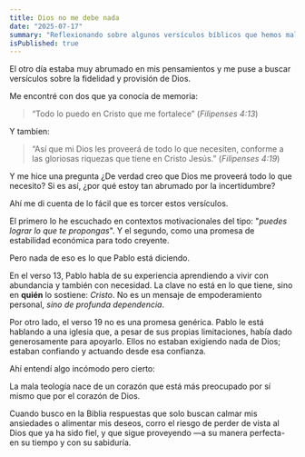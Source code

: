 ```yaml
---
title: Dios no me debe nada
date: "2025-07-17"
summary: "Reflexionando sobre algunos versículos bíblicos que hemos malinterpretado sobre la provisión y fidelidad de Dios"
isPublished: true
---
```


El otro día estaba muy abrumado en mis pensamientos y me puse a buscar versículos sobre la fidelidad y provisión de Dios.

Me encontré con dos que ya conocía de memoria:

> “Todo lo puedo en Cristo que me fortalece” (_Filipenses 4:13_)

Y tambien:

> “Así que mi Dios les proveerá de todo lo que necesiten, conforme a las gloriosas riquezas que tiene en Cristo Jesús.” (_Filipenses 4:19_)

Y me hice una pregunta ¿De verdad creo que Dios me proveerá todo lo que necesito? Si es así, ¿por qué estoy tan abrumado por la incertidumbre?

Ahí me di cuenta de lo fácil que es torcer estos versículos. 

El primero lo he escuchado en contextos motivacionales del tipo: "_puedes lograr lo que te propongas_". Y el segundo, como una promesa de estabilidad económica para todo creyente.

Pero nada de eso es lo que Pablo está diciendo.

En el verso 13, Pablo habla de su experiencia aprendiendo a vivir con abundancia y también con necesidad. La clave no está en lo que tiene, sino en **quién** lo sostiene: *Cristo*. No es un mensaje de empoderamiento personal, *sino de profunda dependencia*.

Por otro lado, el verso 19 no es una promesa genérica. Pablo le está hablando a una iglesia que, a pesar de sus propias limitaciones, había dado generosamente para apoyarlo. Ellos no estaban exigiendo nada de Dios; estaban confiando y actuando desde esa confianza.

Ahí entendí algo incómodo pero cierto:

La mala teología nace de un corazón que está más preocupado por sí mismo que por el corazón de Dios.

Cuando busco en la Biblia respuestas que solo buscan calmar mis ansiedades o alimentar mis deseos, corro el riesgo de perder de vista al Dios que ya ha sido fiel, y que sigue proveyendo —a su manera perfecta- en su tiempo y con su sabiduría.